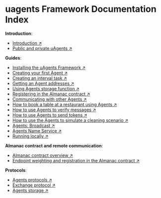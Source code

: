# uagents Framework Documentation Index

**Introduction**:

- [Introduction ↗️](/concepts/agents/agents)
- [Public and private uAgents ↗️](/concepts/agents/public-private-agents)

**Guides**:

- [Installing the uAgents Framework ↗️](/guides/agents/installing-uagent)
- [Creating your first Agent ↗️](/guides/agents/create-a-uagent)
- [Creating an interval task ↗️](/guides/agents/interval-task)
- [Getting an Agent addresses ↗️](/guides/agents/getting-uagent-address)
- [Using Agents storage function ↗️](/guides/agents/storage-function)
- [Registering in the Almanac contract ↗️](/guides/agents/register-in-almanac)
- [Communicating with other Agents ↗️](/guides/agents/communicating-with-other-agents)
- [How to book a table at a restaurant using Agents ↗️](/guides/agents/booking-demo)
- [How to use Agents to verify messages ↗️](/guides/agents/message-verification)
- [How to use Agents to send tokens ↗️](/guides/agents/send-tokens)
- [How to use the Agents to simulate a cleaning scenario ↗️](/examples/agents-cleaning-demo)
- [Agents: Broadcast ↗️](/guides/agents/broadcast)
- [Agents Name Service ↗️](/examples/name-service)
- [Running locally ↗️](/guides/agents/running-locally)

**Almanac contract and remote communication**:

- [Almanac contract overview ↗️](/references/contracts/uagents-almanac/almanac-overview)
- [Endpoint weighting and registration in the Almanac contract ↗️](/references/contracts/uagents-almanac/endpoints)

**Protocols**:

- [Agents protocols ↗️](/references/uagents/uagents-protocols/agent-protocols)
- [Exchange protocol ↗️](/references/uagents/uagents-protocols/exchange-protocol)
- [Agents storage ↗️](/references/uagents/uagents-protocols/storage)
